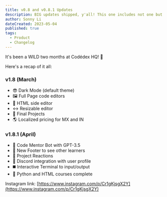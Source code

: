 ```yaml
---
title: v0.8 and v0.8.1 Updates
description: BIG updates shipped, y'all! This one includes not one but two batches of important updates, requested by the community.
author: Sonny Li
dateCreated: 2023-05-04
published: true
tags:
  - Product
  - Changelog
---
```


It's been a WILD two months at Codédex HQ! 💛

Here's a recap of it all:

### v1.8 (March)

- 😎 Dark Mode (default theme)
- 🖼️ Full Page code editors
- 🌋 HTML side editor
- ↔️ Resizable editor
- 📝 Final Projects
- 🌎 Localized pricing for MX and IN

### v1.8.1 (April)

- 🤖 Code Mentor Bot with GPT-3.5
- 👥 New Footer to see other learners
- 💖 Project Reactions
- 👾 Discord integration with user profile
- ◼️ Interactive Terminal to input/output
- 🏁 Python and HTML courses complete

Instagram link: [https://www.instagram.com/p/Cr1gKjsgX2Y](https://www.instagram.com/p/Cr1gKjsgX2Y)
